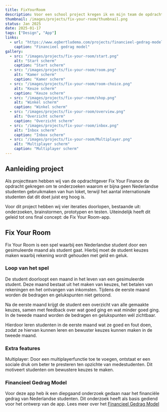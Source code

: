 ```yaml
---
title: FixYourRoom
description: Voor een school project kregen ik en mijn team de opdracht om meer Nederlandse studenten naar het loket van Fix Your Finance te krijgen.
thumbnail: /images/projects/fix-your-room/thumbnail.png
status: Jan 2025
date: 2025-01-17
tags: ["Design", "App"]
links:
  - url: "https://www.egbertludema.com/projects/financieel-gedrag-model/"
    caption: "Financieel gedrag model"
gallery:
  - src: "/images/projects/fix-your-room/start.png"
    alt: "Start scherm"
    caption: "Start scherm"
  - src: "/images/projects/fix-your-room/room.png"
    alt: "Kamer scherm"
    caption: "Kamer scherm"
  - src: "/images/projects/fix-your-room/room-choice.png"
    alt: "Keuze scherm"
    caption: "Keuze scherm"
  - src: "/images/projects/fix-your-room/shop.png"
    alt: "Winkel scherm"
    caption: "Winkel scherm"
  - src: "/images/projects/fix-your-room/overview.png"
    alt: "Overzicht scherm"
    caption: "Overzicht scherm"
  - src: "/images/projects/fix-your-room/inbox.png"
    alt: "Inbox scherm"
    caption: "Inbox scherm"
  - src: "/images/projects/fix-your-room/Multiplayer.png"
    alt: "Multiplayer scherm"
    caption: "Multiplayer scherm"
---
```


## Aanleiding project
Als projectteam hebben wij van de opdrachtgever Fix Your Finance de opdracht gekregen om te onderzoeken waarom er bijna geen Nederlandse studenten gebruikmaken van hun loket, terwijl het aantal internationale studenten dat dit doet juist erg hoog is.

Voor dit project hebben wij vier iteraties doorlopen, bestaande uit: onderzoeken, brainstormen, prototypen en testen. Uiteindelijk heeft dit geleid tot ons final concept: de Fix Your Room-app.

## Fix Your Room
Fix Your Room is een spel waarbij een Nederlandse student door een gesimuleerde maand als student gaat. Hierbij moet de student keuzes maken waarbij rekening wordt gehouden met geld en geluk.

### Loop van het spel
De student doorloopt een maand in het leven van een gesimuleerde student. Deze maand bestaat uit het maken van keuzes, het betalen van rekeningen en het ontvangen van inkomsten. Tijdens de eerste maand worden de bedragen en gelukspunten niet getoond.

Na de eerste maand krijgt de student een overzicht van alle gemaakte keuzes, samen met feedback over wat goed ging en wat minder goed ging. In de tweede maand worden de bedragen en gelukspunten wél zichtbaar.

Hierdoor leren studenten in de eerste maand wat ze goed en fout doen, zodat ze hiervan kunnen leren en bewuster keuzes kunnen maken in de tweede maand.

### Extra features
Multiplayer: Door een multiplayerfunctie toe te voegen, ontstaat er een sociale druk om beter te presteren ten opzichte van medestudenten. Dit motiveert studenten om bewustere keuzes te maken.

### Financieel Gedrag Model
Voor deze app heb ik een diepgaand onderzoek gedaan naar het financiële gedrag van Nederlandse studenten. Dit onderzoek heeft als basis gediend voor het ontwerp van de app. Lees meer over het [Financieel Gedrag Model](https://www.egbertludema.com/projects/financieelGedragModel/)